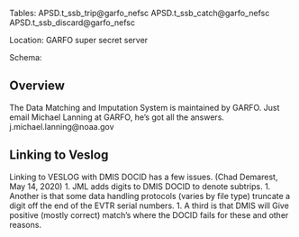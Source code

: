 Tables: 
APSD.t_ssb_trip@garfo_nefsc
APSD.t_ssb_catch@garfo_nefsc 
APSD.t_ssb_discard@garfo_nefsc

Location: GARFO super secret server

Schema: 

## Overview
The Data Matching and Imputation System is maintained by GARFO. Just email Michael Lanning at GARFO, he's got all the answers. j.michael.lanning@noaa.gov 

## Linking to Veslog

Linking to VESLOG with DMIS DOCID has a few issues. (Chad Demarest, May 14, 2020)
1.  JML adds digits to DMIS DOCID to denote subtrips.
1.  Another is that some data handling protocols (varies by file type) truncate a digit off the end of the EVTR serial numbers.
1.  A third is that DMIS will Give positive (mostly correct) match’s where the DOCID fails for these and other reasons.
